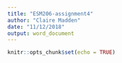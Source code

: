 ```yaml
---
title: "ESM206-assignment4"
author: "Claire Madden"
date: "11/12/2018"
output: word_document
---
```


```r
knitr::opts_chunk$set(echo = TRUE)
```
